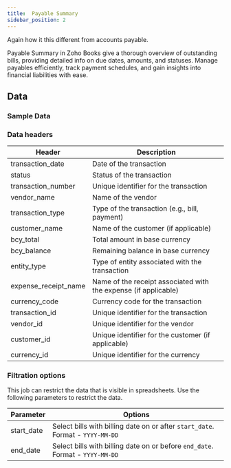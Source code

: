 ```yaml
---
title:  Payable Summary
sidebar_position: 2
---
```


Again how it this different from accounts payable.

Payable Summary in Zoho Books give a thorough overview of outstanding bills, providing detailed info on due dates, amounts, and statuses. Manage payables efficiently, track payment schedules, and gain insights into financial liabilities with ease.

<AddJob
  template="gsheet_zoho_books_db_get_payable_summary"
/>


## Data

### Sample Data

<Gsheet
  src="https://docs.google.com/spreadsheets/d/1-gX-uq5YrTW-6gQJYM-mNXitEOfJLTiQCvPtV8CR1Yc/edit#gid=1811475497"
/>


### Data headers

| Header                 | Description                                           |
|------------------------|-------------------------------------------------------|
| transaction_date       | Date of the transaction                                |
| status                 | Status of the transaction                              |
| transaction_number     | Unique identifier for the transaction                  |
| vendor_name            | Name of the vendor                                     |
| transaction_type       | Type of the transaction (e.g., bill, payment)          |
| customer_name          | Name of the customer (if applicable)                   |
| bcy_total              | Total amount in base currency                          |
| bcy_balance            | Remaining balance in base currency                      |
| entity_type            | Type of entity associated with the transaction         |
| expense_receipt_name   | Name of the receipt associated with the expense (if applicable) |
| currency_code          | Currency code for the transaction                      |
| transaction_id         | Unique identifier for the transaction                  |
| vendor_id              | Unique identifier for the vendor                        |
| customer_id            | Unique identifier for the customer (if applicable)     |
| currency_id            | Unique identifier for the currency                      |




### Filtration options

This job can restrict the data that is visible in spreadsheets. Use the following parameters to restrict the data.

| Parameter | Options |
|----|----|
| start_date | Select bills with billing date on or after `start_date`. Format - `YYYY-MM-DD` |
| end_date | Select bills with billing date on or before `end_date`. Format - `YYYY-MM-DD` |


<!---
## Others

### Similar jobs

Similar sort of data can be achieved by using get accounting transaction job and filtering it by invoice type. 

### Reports that use this job

Here are some of the report templates that use this job: 
-->